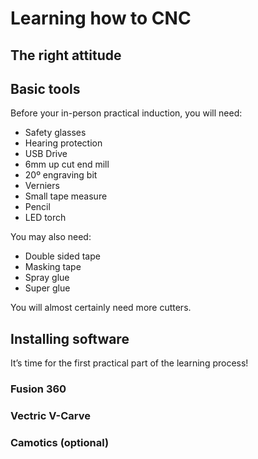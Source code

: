 # Learning how to CNC

## The right attitude

## Basic tools

Before your in-person practical induction, you will need:

* Safety glasses
* Hearing protection
* USB Drive
* 6mm up cut end mill
* 20º engraving bit
* Verniers
* Small tape measure
* Pencil
* LED torch

You may also need:

* Double sided tape
* Masking tape
* Spray glue
* Super glue

You will almost certainly need more cutters.

## Installing software

It's time for the first practical part of the learning process!

### Fusion 360

### Vectric V-Carve

### Camotics (optional)
